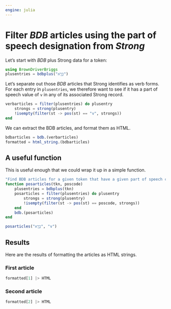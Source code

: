```yaml
---
engine: julia
---
```



# Filter *BDB* articles using the part of speech designation from *Strong*

Let's start with *BDB* plus Strong data for a token:

```julia
using BrownDriverBriggs 
plusentries = bdbplus("בָּרָ֣א")
```

Let's separate out those *BDB* articles that Strong identifies as verb forms. For each entry in `plusentries`, we  therefore want to see if it has a part of speech value of `v` in any of its associated Strong record.


```julia
verbarticles = filter(plusentries) do plusentry
    strongs = strong(plusentry)
    !isempty(filter(st -> pos(st) == "v", strongs))
end
```   


We can extract the BDB articles, and format them as HTML.

```julia
bdbarticles = bdb.(verbarticles)
formatted = html_string.(bdbarticles)
```

## A useful function 

This is useful enough that we could wrap it up in a simple function.

```julia
"Find BDB articles for a given token that have a given part of speech code."
function posarticles(tkn, poscode)
    plusentries = bdbplus(tkn)
    posarticles = filter(plusentries) do plusentry
        strongs = strong(plusentry)
        !isempty(filter(st -> pos(st) == poscode, strongs))
    end
    bdb.(posarticles)
end
```


```julia
posarticles("בָּרָ֣א", "v")
```


## Results

Here are the results of formatting the articles as HTML strings.


### First article

```julia
formatted[1] |> HTML
```


### Second article

```julia
formatted[2] |> HTML
```